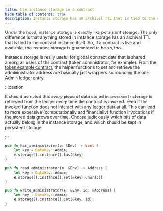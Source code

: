 ```yaml
---
title: Use instance storage in a contract
hide_table_of_contents: true
description: Instance storage has an archival TTL that is tied to the contract instance itself.
---
```


Under the hood, instance storage is exactly like persistent storage. The only difference is that anything stored in instance storage has an archival TTL that is tied to the contract instance itself. So, if a contract is live and available, the instance storage is guaranteed to be so, too.

Instance storage is really useful for global contract data that is shared among all users of the contract (token administrator, for example). From the [token example contract](../../smart-contracts/example-contracts/tokens.mdx), the helper functions to set and retrieve the admininistrator address are basically just wrappers surrounding the one Admin ledger entry.

:::caution

It should be noted that _every_ piece of data stored in `instance()` storage is retrieved from the ledger _every_ time the contract is invoked. Even if the invoked function does not interact with any ledger data at all. This can lead to more expensive (computationally and financially) function invocations if the stored data grows over time. Choose judiciously which bits of data actually belong in the instance storage, and which should be kept in persistent storage.

:::

```rust
pub fn has_administrator(e: &Env) -> bool {
    let key = DataKey::Admin;
    e.storage().instance().has(&key)
}

pub fn read_administrator(e: &Env) -> Address {
    let key = DataKey::Admin;
    e.storage().instance().get(&key).unwrap()
}

pub fn write_administrator(e: &Env, id: &Address) {
    let key = DataKey::Admin;
    e.storage().instance().set(&key, id);
}
```
